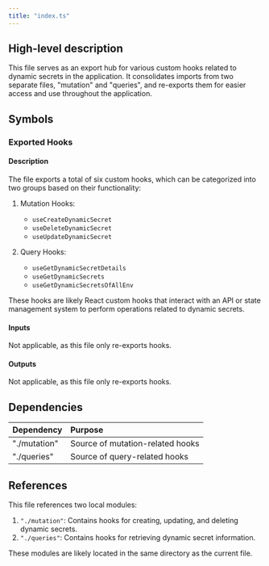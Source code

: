 ```yaml
---
title: "index.ts"
---
```


## High-level description
This file serves as an export hub for various custom hooks related to dynamic secrets in the application. It consolidates imports from two separate files, "mutation" and "queries", and re-exports them for easier access and use throughout the application.

## Symbols

### Exported Hooks
#### Description
The file exports a total of six custom hooks, which can be categorized into two groups based on their functionality:

1. Mutation Hooks:
   - `useCreateDynamicSecret`
   - `useDeleteDynamicSecret`
   - `useUpdateDynamicSecret`

2. Query Hooks:
   - `useGetDynamicSecretDetails`
   - `useGetDynamicSecrets`
   - `useGetDynamicSecretsOfAllEnv`

These hooks are likely React custom hooks that interact with an API or state management system to perform operations related to dynamic secrets.

#### Inputs
Not applicable, as this file only re-exports hooks.

#### Outputs
Not applicable, as this file only re-exports hooks.

## Dependencies
| Dependency | Purpose |
|:-----------|:--------|
| "./mutation" | Source of mutation-related hooks |
| "./queries" | Source of query-related hooks |

## References
This file references two local modules:
1. `"./mutation"`: Contains hooks for creating, updating, and deleting dynamic secrets.
2. `"./queries"`: Contains hooks for retrieving dynamic secret information.

These modules are likely located in the same directory as the current file.